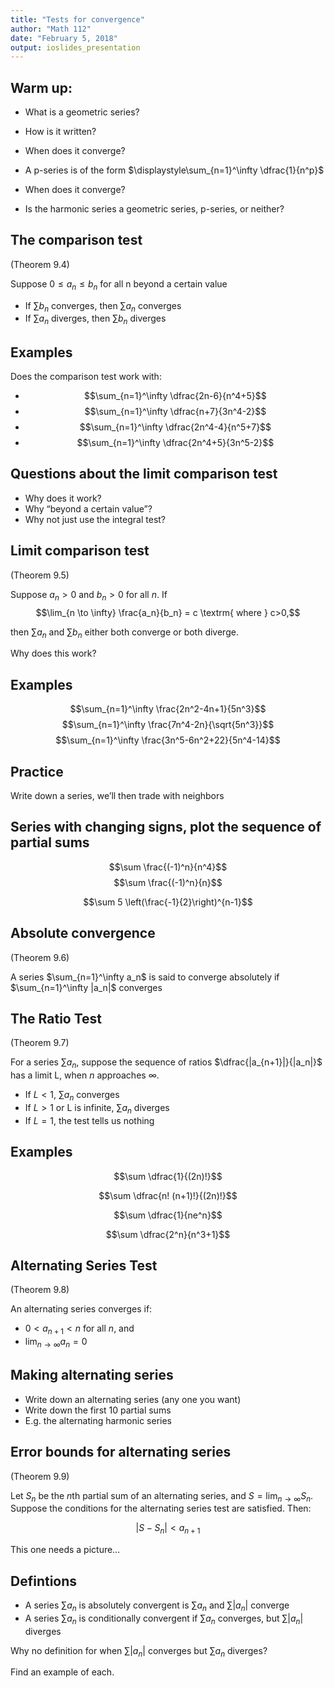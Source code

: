 ```yaml
---
title: "Tests for convergence"
author: "Math 112"
date: "February 5, 2018"
output: ioslides_presentation
---
```


## Warm up:

* What is a geometric series?
* How is it written?
* When does it converge?

* A p-series is of the form $\displaystyle\sum_{n=1}^\infty \dfrac{1}{n^p}$
* When does it converge?

* Is the harmonic series a geometric series, p-series, or neither?

## The comparison test

(Theorem 9.4)

Suppose $0 \leq a_n \leq b_n$ for all n beyond a certain value

* If $\sum b_n$ converges, then $\sum a_n$ converges
* If $\sum a_n$ diverges, then $\sum b_n$ diverges

## Examples {.columns-2}

Does the comparison test work with:

* $$\sum_{n=1}^\infty \dfrac{2n-6}{n^4+5}$$
* $$\sum_{n=1}^\infty \dfrac{n+7}{3n^4-2}$$
* $$\sum_{n=1}^\infty \dfrac{2n^4-4}{n^5+7}$$
* $$\sum_{n=1}^\infty \dfrac{2n^4+5}{3n^5-2}$$

## Questions about the limit comparison test

* Why does it work?
* Why "beyond a certain value"?
* Why not just use the integral test?

## Limit comparison test

(Theorem 9.5)

Suppose $a_n>0$ and $b_n>0$ for all $n$. If
$$\lim_{n \to \infty} \frac{a_n}{b_n} = c \textrm{ where } c>0,$$

then $\sum a_n$ and $\sum b_n$ either both converge or both diverge.

Why does this work?

## Examples {.columns-2}

$$\sum_{n=1}^\infty \frac{2n^2-4n+1}{5n^3}$$
$$\sum_{n=1}^\infty \frac{7n^4-2n}{\sqrt{5n^3}}$$
$$\sum_{n=1}^\infty \frac{3n^5-6n^2+22}{5n^4-14}$$

## Practice

Write down a series, we'll then trade with neighbors

## Series with changing signs, plot the sequence of partial sums

$$\sum \frac{(-1)^n}{n^4}$$
$$\sum \frac{(-1)^n}{n}$$

$$\sum 5 \left(\frac{-1}{2}\right)^{n-1}$$

## Absolute convergence

(Theorem 9.6)

A series $\sum_{n=1}^\infty a_n$ is said to converge absolutely if $\sum_{n=1}^\infty |a_n|$ converges

## The Ratio Test

(Theorem 9.7)

For a series $\sum a_n$, suppose the sequence of ratios $\dfrac{|a_{n+1}|}{|a_n|}$ has a limit L, when $n$ approaches $\infty$.

* If $L<1$, $\sum a_n$ converges
* If $L>1$ or L is infinite, $\sum a_n$ diverges
* If $L=1$, the test tells us nothing

## Examples

$$\sum \dfrac{1}{(2n)!}$$

$$\sum \dfrac{n! (n+1)!}{(2n)!}$$

$$\sum \dfrac{1}{ne^n}$$

$$\sum \dfrac{2^n}{n^3+1}$$

## Alternating Series Test

(Theorem 9.8)

An alternating series converges if:

* $0<a_{n+1}<n$ for all $n$, and
* $\lim_{n \to \infty} a_n = 0$

## Making alternating series

* Write down an alternating series (any one you want)
* Write down the first 10 partial sums
* E.g. the alternating harmonic series

## Error bounds for alternating series

(Theorem 9.9)

Let $S_n$ be the $n$th partial sum of an alternating series, and $S = \lim_{n \to \infty} S_n$. Suppose the conditions for the alternating series test are satisfied. Then:

$$|S - S_n| < a_{n+1}$$

This one needs a picture...

## Defintions

* A series $\sum a_n$ is absolutely convergent is $\sum a_n$ and $\sum |a_n|$ converge
* A series $\sum a_n$ is conditionally convergent if $\sum a_n$ converges, but $\sum |a_n|$ diverges

Why no definition for when $\sum |a_n|$ converges but $\sum a_n$ diverges?

Find an example of each.